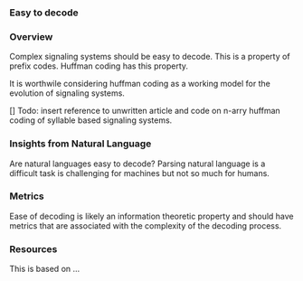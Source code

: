 
### Easy to decode 

### Overview
Complex signaling systems should be easy to decode. 
This is a property of prefix codes.
Huffman coding has this property. 

It is worthwile considering huffman coding as a working model for the evolution of signaling systems.

 
[] Todo: insert reference to unwritten article and code on n-arry huffman coding of syllable based signaling systems. <!-- from [here](https://chatgpt.com/share/67cda437-0220-8002-a2f7-a1afef80c9a7)
--> 

### Insights from Natural Language

Are natural languages easy to decode?
Parsing natural language is a difficult task is challenging for machines but not so much for humans.

### Metrics

Ease of decoding is likely an information theoretic property and should have metrics that are associated with the complexity of the decoding process.

### Resources

This is based on ...